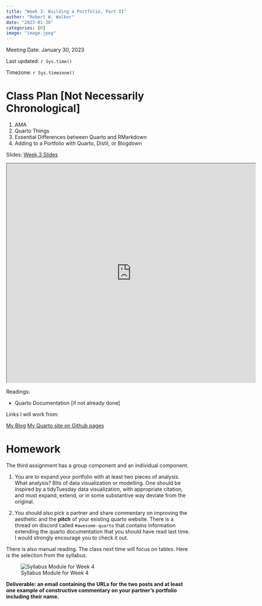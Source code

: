 ```yaml
---
title: "Week 3: Building a Portfolio, Part II"
author: "Robert W. Walker"
date: "2023-01-30"
categories: [R]
image: "image.jpeg"
---
```


Meeting Date: January 30, 2023

Last updated: `r Sys.time()` 

Timezone: `r Sys.timezone()`

# Class Plan [Not Necessarily Chronological]

1. AMA
2. Quarto Things
3. Essential Differences between Quarto and RMarkdown
4. Adding to a Portfolio with Quarto, Distil, or Blogdown

Slides:
[Week 3 Slides](https://robertwwalker.github.io/CWD-Slides/week-3/index.html)

<iframe src="https://robertwwalker.github.io/CWD-Slides/week-3/index.html" width="680" height="600" allowfullscreen></iframe>


Readings:

-   Quarto Documentation [if not already done]

Links I will work from:

[My Blog](https://rww-science.website)
[My Quarto site on Github pages](https://robertwwalker.github.io/)

# Homework

The third assignment has a group component and an individual component.  

1. You are to expand your portfolio with at least two pieces of analysis.  What analysis?  Bits of data visualization or modelling.  One should be inspired by a tidyTuesday data visualization, with appropriate citation, and must expand, extend, or in some substantive way deviate from the original.  

2. You should also pick a partner and share commentary on improving the aesthetic and the **pitch** of your existing quarto website.  There is a thread on discord called `#awesome-quarto` that contains information extending the quarto documentation that you should have read last time.  I would strongly encourage you to check it out.

There is also manual reading.  The class next time will focus on tables.  Here is the selection from the syllabus.

![Syllabus Module for Week 4](img/Screen Shot 2023-01-30 at 2.15.58 PM.png)

**Deliverable: an email containing the URLs for the two posts and at least one example of constructive commentary on your partner's portfolio including their name.**